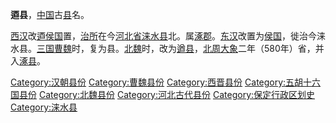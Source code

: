 {{unreferenced|time=2019-03-22T10:17:14+00:00}}
'''逎县'''，[[中国|中国]]古[[县|县]]名。

[[西汉|西汉]]改[[逎侯国|逎侯国]]置，[[治所|治所]]在今[[河北省|河北省]][[涞水县|涞水县]]北。属[[涿郡|涿郡]]。[[东汉|东汉]]改置为[[侯国|侯国]]，徙治今涞水县。[[三国|三国]][[曹魏|曹魏]]时，复为县。[[北魏|北魏]]时，改为[[遒县|遒县]]，[[北周|北周]][[大象_(年号)|大象]]二年（580年）省，并入[[涿县|涿县]]。
{{河北行政区划小作品}}
{{DEFAULTSORT:Q}}
[[Category:汉朝县份|Category:汉朝县份]]
[[Category:曹魏县份|Category:曹魏县份]]
[[Category:西晋县份|Category:西晋县份]]
[[Category:五胡十六国县份|Category:五胡十六国县份]]
[[Category:北魏县份|Category:北魏县份]]
[[Category:河北古代县份|Category:河北古代县份]]
[[Category:保定行政区划史|Category:保定行政区划史]]
[[Category:涞水县|Category:涞水县]]